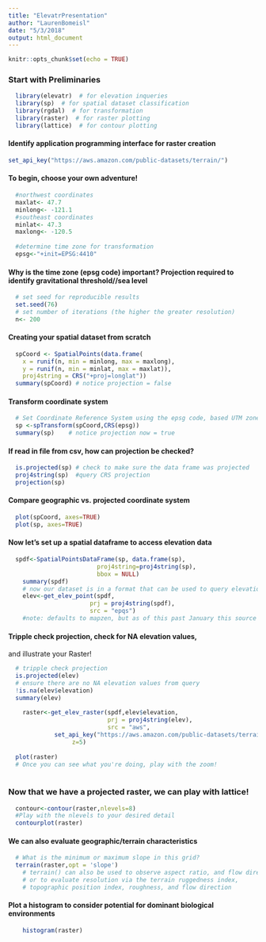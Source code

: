 ```yaml
---
title: "ElevatrPresentation"
author: "LaurenBomeisl"
date: "5/3/2018"
output: html_document
---
```


```r
knitr::opts_chunk$set(echo = TRUE)
```

### Start with Preliminaries
```r
  library(elevatr)  # for elevation inqueries
  library(sp)  # for spatial dataset classification
  library(rgdal)  # for transformation
  library(raster)  # for raster plotting
  library(lattice)  # for contour plotting

```

#### Identify application programming interface for raster creation

```r
set_api_key("https://aws.amazon.com/public-datasets/terrain/")
```


#### To begin, choose your own adventure!

```r
  #northwest coordinates
  maxlat<- 47.7
  minlong<- -121.1
  #southeast coordinates
  minlat<- 47.3
  maxlong<- -120.5
  
  #determine time zone for transformation
  epsg<-"+init=EPSG:4410"
```


#### Why is the time zone (epsg code) important? Projection required to identify gravitational threshold//sea level

```r

  # set seed for reproducible results
  set.seed(76)
  # set number of iterations (the higher the greater resolution)
  n<- 200

```


#### Creating your spatial dataset from scratch

```r
  spCoord <- SpatialPoints(data.frame(
    x = runif(n, min = minlong, max = maxlong), 
    y = runif(n, min = minlat, max = maxlat)),
    proj4string = CRS("+proj=longlat"))
  summary(spCoord) # notice projection = false

```


#### Transform coordinate system

```r
  # Set Coordinate Reference System using the epsg code, based UTM zone
  sp <-spTransform(spCoord,CRS(epsg))
  summary(sp)    # notice projection now = true
```


#### If read in file from csv, how can projection be checked?

```r
  is.projected(sp) # check to make sure the data frame was projected
  proj4string(sp)  #query CRS projection
  projection(sp)
```


#### Compare geographic vs. projected coordinate system

```r
  plot(spCoord, axes=TRUE)
  plot(sp, axes=TRUE)
```


#### Now let's set up a spatial dataframe to access elevation data

```r
  spdf<-SpatialPointsDataFrame(sp, data.frame(sp),
                         proj4string=proj4string(sp),
                         bbox = NULL)
    summary(spdf)
    # now our dataset is in a format that can be used to query elevation
    elev<-get_elev_point(spdf,
                       prj = proj4string(spdf),
                       src = "epqs")
    #note: defaults to mapzen, but as of this past January this source is no longer an option, thus we will use the Elevation Point Query Service (epqs)
```


#### Tripple check projection, check for NA elevation values,
and illustrate your Raster!

```r
  # tripple check projection
  is.projected(elev)
  # ensure there are no NA elevation values from query
  !is.na(elev$elevation)
  summary(elev)
  
    raster<-get_elev_raster(spdf,elev$elevation, 
                            prj = proj4string(elev), 
                            src = "aws",
             set_api_key("https://aws.amazon.com/public-datasets/terrain/"),
                  z=5)   
    
  plot(raster)
  # Once you can see what you're doing, play with the zoom!
  
```


### Now that we have a projected raster, we can play with lattice!

```r
  contour<-contour(raster,nlevels=8)
  #Play with the nlevels to your desired detail
  contourplot(raster)
```


#### We can also evaluate geographic/terrain characteristics

```r
  # What is the minimum or maximum slope in this grid?
  terrain(raster,opt = 'slope')
    # terrain() can also be used to observe aspect ratio, and flow direction
    # or to evaluate resolution via the terrain ruggedness index,
    # topographic position index, roughness, and flow direction 
```


#### Plot a histogram to consider potential for dominant biological environments

```r
    histogram(raster)

```




```r

```



